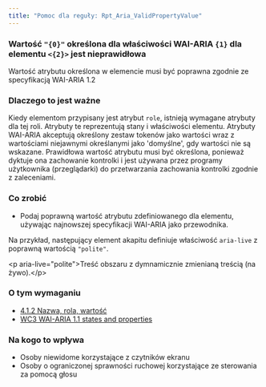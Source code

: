 ```yaml
---
title: "Pomoc dla reguły: Rpt_Aria_ValidPropertyValue"
---
```


<div className="toolHelp">
<Row>
<Column colLg={16} colMd={8} colSm={4} className="toolHead">

### Wartość `"{0}"` określona dla właściwości WAI-ARIA `{1}` dla elementu `<{2}>` jest nieprawidłowa

<div id="locLevel"></div>

Wartość atrybutu określona w elemencie musi być poprawna zgodnie ze specyfikacją WAI-ARIA 1.2 

</Column>
</Row>
<Row>
<Column colLg={11} colMd={5} colSm={4} className="toolMain">

### Dlaczego to jest ważne

Kiedy elementom przypisany jest atrybut `role`, istnieją wymagane atrybuty dla tej roli. Atrybuty te reprezentują stany i właściwości elementu. Atrybuty WAI-ARIA akceptują określony zestaw tokenów jako wartości wraz z wartościami niejawnymi określanymi jako 'domyślne', gdy wartości nie są wskazane. Prawidłowa wartość atrybutu musi być określona, ponieważ dyktuje ona zachowanie kontrolki i jest używana przez programy użytkownika (przeglądarki) do przetwarzania zachowania kontrolki zgodnie z zaleceniami.

<div id="locSnippet"></div>

### Co zrobić

* Podaj poprawną wartość atrybutu zdefiniowanego dla elementu, używając najnowszej specyfikacji WAI-ARIA jako przewodnika.

Na przykład, następujący element akapitu definiuje właściwość `aria-live` z poprawną wartością `"polite"`.


<CodeSnippet type="multi" light={true}> 
&lt;p aria-live="polite"&gt;Treść obszaru z dymnamicznie zmienianą treścią (na żywo).&lt;/p&gt;</CodeSnippet>

</Column>
<Column colLg={5} colMd={3} colSm={4} className="toolLeft">

### O tym wymaganiu

* [4.1.2 Nazwa, rola, wartość](https://wcag.lepszyweb.pl/#name-role-value)
* [WC3 WAI-ARIA 1.1 states and properties](https://www.w3.org/WAI/PF/aria-1.1/states_and_properties)

### Na kogo to wpływa

* Osoby niewidome korzystające z czytników ekranu
* Osoby o ograniczonej sprawności ruchowej korzystające ze sterowania za pomocą głosu

</Column>
</Row>
</div>

